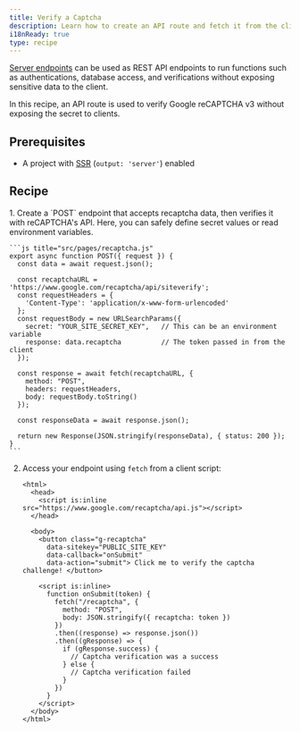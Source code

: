 ```yaml
---
title: Verify a Captcha
description: Learn how to create an API route and fetch it from the client.
i18nReady: true
type: recipe
---
```


[Server endpoints](/en/guides/endpoints/#server-endpoints-api-routes) can be used as REST API endpoints to run functions such as authentications, database access, and verifications without exposing sensitive data to the client.

In this recipe, an API route is used to verify Google reCAPTCHA v3 without exposing the secret to clients.

## Prerequisites

- A project with [SSR](/en/guides/server-side-rendering/) (`output: 'server'`) enabled

## Recipe

<Steps>
1. Create a `POST` endpoint that accepts recaptcha data, then verifies it with reCAPTCHA's API. Here, you can safely define secret values or read environment variables.

    ```js title="src/pages/recaptcha.js"
    export async function POST({ request }) {
      const data = await request.json();

      const recaptchaURL = 'https://www.google.com/recaptcha/api/siteverify';
      const requestHeaders = {
        'Content-Type': 'application/x-www-form-urlencoded'
      };
      const requestBody = new URLSearchParams({
        secret: "YOUR_SITE_SECRET_KEY",   // This can be an environment variable
        response: data.recaptcha          // The token passed in from the client
      });

      const response = await fetch(recaptchaURL, {
        method: "POST",
        headers: requestHeaders,
        body: requestBody.toString()
      });

      const responseData = await response.json();

      return new Response(JSON.stringify(responseData), { status: 200 });
    }
    ```

2. Access your endpoint using `fetch` from a client script:

    ```astro title="src/pages/index.astro"
    <html>
      <head>
        <script is:inline src="https://www.google.com/recaptcha/api.js"></script>
      </head>

      <body>
        <button class="g-recaptcha" 
          data-sitekey="PUBLIC_SITE_KEY" 
          data-callback="onSubmit" 
          data-action="submit"> Click me to verify the captcha challenge! </button>

        <script is:inline>
          function onSubmit(token) {
            fetch("/recaptcha", {
              method: "POST",
              body: JSON.stringify({ recaptcha: token })
            })
            .then((response) => response.json())
            .then((gResponse) => {
              if (gResponse.success) {
                // Captcha verification was a success
              } else {
                // Captcha verification failed
              }
            })
          }
        </script>
      </body>
    </html>
    ```
</Steps>
